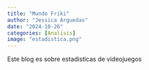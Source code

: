 ```yaml
---
title: "Mundo Friki"
author: "Jessica Arguedas"
date: "2024-10-26"
categories: [Analisis]
image: "estadistica.png"
---
```


Este blog es sobre estadisticas de videojuegos